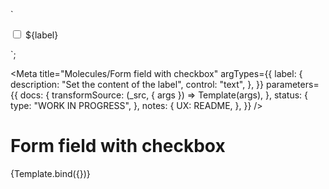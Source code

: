 <!--
@license EUPL-1.2
Copyright (c) 2021 Robbert Broersma
-->


<!-- Import component and component styles -->


<!-- Import Docs -->


  `<div class="utrecht-form-field-checkbox utrecht-form-field-checkbox--distanced">
    <input type="checkbox" class="utrecht-form-field-checkbox__input utrecht-checkbox" id="id-ce0239e2">
  <label class="utrecht-form-field-checkbox__label utrecht-form-label utrecht-form-label--checkbox" for="id-ce0239e2">${label}</label>
</div>`;

<Meta
  title="Molecules/Form field with checkbox"
  argTypes={{
    label: {
      description: "Set the content of the label",
      control: "text",
    },
  }}
  parameters={{
    docs: {
      transformSource: (_src, { args }) => Template(args),
    },
    status: {
      type: "WORK IN PROGRESS",
    },
    notes: {
      UX: README,
    },
  }}
/>

# Form field with checkbox

<Canvas>
  <Story
    name="Form field with checkbox"
    args={{
      label: "I agree",
    }}
  >
    {Template.bind({})}
  </Story>
</Canvas>

<ArgsTable story="Form field with checkbox" />
